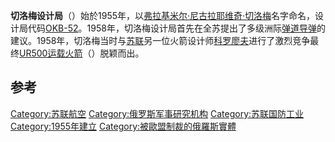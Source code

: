 {{expand|time=2018/10/3}}
{{Infobox company
| name = НПО машиностроения<br/>NPO Mashinostroyeniya<br/>切洛梅设计局
| former_names = [[設計局|OKB-52設計局]]
| logo = 
| logo_size = 
| type = [[股份有限公司|股份有限公司]]
| industry = [[國防工業|國防工業]]<br/>[[航太工程|航太工程]]
| fate = 
| predecessor = <!-- or: | predecessors = -->
| successor = <!-- or: | successors = -->
| founded = 1944年
| founder = <!-- or: | founders = -->
| defunct = <!-- {{End date|YYYY|MM|DD}} -->
| location = {{RUS}}[[莫斯科州|莫斯科州]][[列烏托夫|列烏托夫]]
| area_served = <!-- or: | areas_served = -->
| key_people = 
| products = [[導彈|導彈]]，[[彈道導彈|彈道導彈]]，[[巡航導彈|巡航導彈]]，[[反艦導彈|反艦導彈]]，[[太空載具|太空載具]]，[[發射載具|發射載具]]等
| revenue           = 4.64億美元 <ref name="revenue">{{cite web|title=Рейтинг РБК: 50 крупнейших технологических компаний России|url=https://www.rbc.ru/magazine/2016/05/5716c2249a79472b85254179|publisher=RBK Group|accessdate=21 April 2016|archive-date=2017-10-23|archive-url=https://web.archive.org/web/20171023053051/http://www.rbc.ru/magazine/2016/05/5716c2249a79472b85254179|dead-url=no}}</ref>
| revenue_year      = 2014
| owner = <!-- or: | owners = -->
| num_employees = 
| num_employees_year = <!-- Year of num_employees data (if known) -->
| parent = {{tsl|en|Tactical Missiles Corporation|戰術飛彈集團}}<ref name="discl">{{cite web|title=Аффилированные лица|url=http://www.e-disclosure.ru/portal/files.aspx?id=12514&type=6|publisher=Сетевое издание «Центр раскрытия корпоративной информации»|accessdate=25 April 2017|deadurl=yes|archiveurl=https://web.archive.org/web/20170426062727/http://www.e-disclosure.ru/portal/files.aspx?id=12514&type=6|archivedate=2017-04-26|df=}}</ref>
| website = {{URL|npomash.ru}}
}}

'''切洛梅设计局'''（{{lang-ru|НПО машиностроения}}）始於1955年，以[[弗拉基米爾·切洛梅|弗拉基米尔·尼古拉耶维奇·切洛梅]]名字命名，设计局代码[[設計局|OKB-52]]。1958年，切洛梅设计局首先在全苏提出了多级洲际[[弹道导弹|弹道导弹]]的建议。1958年，切洛梅当时与[[苏联|苏联]]另一位火箭设计师[[科罗廖夫|科罗廖夫]]进行了激烈竞争最终[[UR500运载火箭|UR500运载火箭]]（{{lang-ru|УР500}}）脱颖而出。
==参考==
{{reflist}}

[[Category:苏联航空|Category:苏联航空]]
[[Category:俄罗斯军事研究机构|Category:俄罗斯军事研究机构]]
[[Category:苏联国防工业|Category:苏联国防工业]]
[[Category:1955年建立|Category:1955年建立]]
[[Category:被歐盟制裁的俄羅斯實體|Category:被歐盟制裁的俄羅斯實體]]